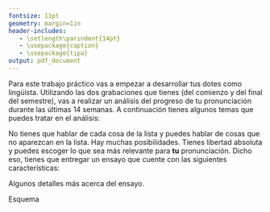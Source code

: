 ```yaml
---
fontsize: 11pt
geometry: margin=1in
header-includes:
   - \setlength\parindent{14pt}
   - \usepackage{caption}
   - \usepackage{tipa}
output: pdf_document
---
```


\begin{center}
\large{\textbf{Análisis de produccion}}\\ [1ex]
\normalsize{\emph{Fonética y comunicación oral}} \\ [1ex]
\normalsize{otoño 2015}
\end{center}




\noindent Para este trabajo práctico vas a empezar a desarrollar tus dotes como lingüista. Utilizando las dos grabaciones que tienes (del comienzo y del final del semestre), vas a realizar un análisis del progreso de tu pronunciación durante las últimas 14 semanas. A continuación tienes algunos temas que puedes tratar en el análisis:

\begin{itemize}
	\setlength\itemsep{-.2em}
	\item la schwa \textipa{[\textschwa]}
	\item el encadenamiento 
	\item las oclusivas sordas
	\item las oclusivas sonoras
	\item los procesos de asimilación
	\item las vibrantes
\end{itemize}

\noindent No tienes que hablar de cada cosa de la lista y puedes hablar de cosas que no aparezcan en la lista. Hay muchas posibilidades. Tienes libertad absoluta y puedes escoger lo que sea más relevante para **tu** pronunciación. Dicho eso, tienes que entregar un ensayo que cuente con las siguientes características:

\begin{enumerate}
	\setlength\itemsep{-.2em}
	\item Una descripción de tu historial lingüística
	\item Un análisis general de la primera grabación
	\item Un análisis de al menos tres aspectos de la segunda grabación
	\item Algunos aspectos de tu pronunciación que aún tengas que mejorar y un plan para hacerlo
\end{enumerate}

\noindent Algunos detalles más acerca del ensayo.

\begin{itemize}
	\setlength\itemsep{-.2em}
	\item Una extensión de entre 500-700 palabras
	\item Fuente de 12pt, times new roman, interlineado sencillo
	\item Márgenes de 1 pulgada
	\item Formato PDF
	\item Nombre de archivo: `apellido\_analisis\_fon2015.pdf' (ej. casillas\_analisis\_fon2015.pdf)
	\item Se entrega por email el día 15 de diciembre antres de las 10:30 am
\end{itemize}



\clearpage

\noindent Esquema

\begin{enumerate}
	\setlength\itemsep{-.2em}
	\item Intro - historial lingüístico (1 párrafo)
	\begin{itemize}
		\setlength\itemsep{-.2em}
		\item Nombre
		\item Edad
		\item Lugar de nacimiento
		\item Primera lengua (variedad)
		\item Lenguas que hablas
		\item Cantidad de tiempo que llevas estudiando español
		\item Variedad del español que hablas
	\end{itemize}
	\item Un análisis general de la primera grabación (1 párrafo)
	\begin{itemize}
		\setlength\itemsep{-.2em}
		\item la schwa \textipa{[\textschwa]}
		\item el encadenamiento 
		\item las oclusivas sordas
		\item las oclusivas sonoras
		\item los procesos de asimilación
		\item las vibrantes
		\item etc.
	\end{itemize}
	\item Un análisis de al menos tres aspectos de la segunda grabación (3 párrafos)
	\begin{itemize}
		\setlength\itemsep{-.2em}
		\item 1 párrafo cada tema
		\item Explicar tema lingüístico 
		\item Describir cómo tu pronunciación difiere de la de un nativo
		\item Comparar tu pronunación (antes/después)
		\item Citar ejemplos concretos (ej. en el minuto 2:34 de la segunda grabación...)
	\end{itemize}
	\item Conclusión (1 párrafo)
	\begin{itemize}
		\setlength\itemsep{-.2em}
		\item Evaluación general de tu progreso
		\item Cosas que puedas mejorar en el futuro
		\item Cómo las vas a mejorar
	\end{itemize}
\end{enumerate}


